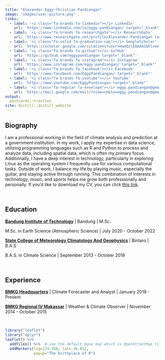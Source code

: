 ```yaml
---
title: "Alexander Eggy Christian Pandiangan"
image: "images/user-picture.png"
links:
  - label: '<i class="fa-brands fa-linkedin"></i> LinkedIn'
    url: 'https://www.linkedin.com/in/eggy-pandiangan/ target="_blank"'
  - label: '<i class="fa-brands fa-researchgate"></i> ResearchGate'
    url: 'https://www.researchgate.net/profile/Alexander-Pandiangan target="_blank"'
  - label: '<i class="fa-solid fa-graduation-cap"></i> GoogleScholar'
    url: 'https://scholar.google.com/citations?user=HadQzlEAAAAJ&hl=en target="_blank"'
  - label: '<i class="fa-brands fa-github"></i> GitHub'
    url: 'https://github.com/eggypandiangan target="_blank"'
  - label: '<i class="fa-brands fa-instagram"></i> Instagram'
    url: 'https://www.instagram.com/eggy.pandiangan/ target="_blank"'
  - label: '<i class="fa-brands fa-facebook"></i> Facebook'
    url: 'https://www.facebook.com/EggyPandiangan/ target="_blank"'
  - label: '<i class="fa-brands fa-youtube"></i> YouTube'
    url: 'https://www.youtube.com/EggyPandiangan target="_blank"'
  - label: '<i class="fa-regular fa-envelope"></i> eggy.pandiangan@gmail.com'
    url: 'https://mail.google.com/mail/?view=cm&to=eggy.pandiangan@gmail.com target="_blank"'
output:
  postcards::trestles
site: distill::distill_website
---
```


## Biography

I am a professional working in the field of climate analysis and prediction at a government institution. In my work, I apply my expertise in data science, utilizing programming languages such as R and Python to process and analyze data, including spatial data, which is often my primary focus. Additionally, I have a deep interest in technology, particularly in exploring Linux as the operating system I frequently use for various computational tasks. Outside of work, I balance my life by playing music, especially the guitar, and staying active through running. This combination of interests in technology, music, and sports helps me grow both professionally and personally. If you'd like to download my CV, you can click [this link](images/Eggy_CV.pdf){target="_blank"}.

$~$

## Education

[**Bandung Institute of Technology**](https://www.itb.ac.id/){target="_blank"} | Bandung | M.Sc.

M.Sc. in Earth Science (Atmospheric Science) | July 2020 - October 2022

[**State College of Meteorology Climatology And Geophysics**](https://stmkg.ac.id/){target="_blank"} | Bintaro | B.A.S

B.A.S. in Climate Science | September 2013 - October 2018

$~$

## Experience

[**BMKG Headquarters**](https://bmkg.go.id){target="_blank"} | Climate Forecaster and Analyst | January 2018 - Present

[**BMKG Regional IV Makassar**](https://bbmkg4.com/){target="_blank"} | Weather & Climate Observer | November 2014 - October 2015

$~$

```r
library("leaflet")
library("dplyr")
leaflet() %>%
  addTiles() %>%  # use the default base map which is OpenStreetMap tiles
  addMarkers(lng=174.768, lat=-36.852,
             popup="The birthplace of R")
```
